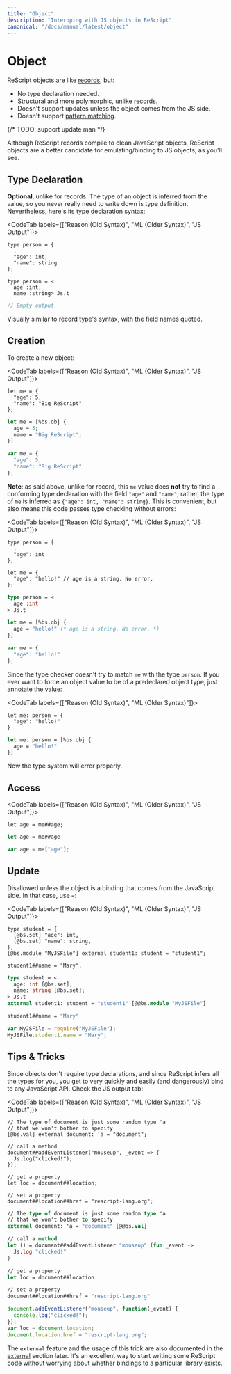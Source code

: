 ```yaml
---
title: "Object"
description: "Interoping with JS objects in ReScript"
canonical: "/docs/manual/latest/object"
---
```


# Object

ReScript objects are like [records](record.md), but:

- No type declaration needed.
- Structural and more polymorphic, [unlike records](record.md#record-types-are-found-by-field-name).
- Doesn't support updates unless the object comes from the JS side.
- Doesn't support [pattern matching](pattern-matching-destructuring.md).

{/* TODO: support update man */}

Although ReScript records compile to clean JavaScript objects, ReScript objects are a better candidate for emulating/binding to JS objects, as you'll see.

## Type Declaration

**Optional**, unlike for records. The type of an object is inferred from the value, so you never really need to write down is type definition. Nevertheless, here's its type declaration syntax:

<CodeTab labels={["Reason (Old Syntax)", "ML (Older Syntax)", "JS Output"]}>

```re
type person = {
  .
  "age": int,
  "name": string
};
```
```re
type person = <
  age :int;
  name :string> Js.t
```
```js
// Empty output
```

</CodeTab>

Visually similar to record type's syntax, with the field names quoted.

## Creation

To create a new object:

<CodeTab labels={["Reason (Old Syntax)", "ML (Older Syntax)", "JS Output"]}>

```re
let me = {
  "age": 5,
  "name": "Big ReScript"
};
```
```ml
let me = [%bs.obj {
  age = 5;
  name = "Big ReScript";
}]
```
```js
var me = {
  "age": 5,
  "name": "Big ReScript"
};
```

</CodeTab>

**Note**: as said above, unlike for record, this `me` value does **not** try to find a conforming type declaration with the field `"age"` and `"name"`; rather, the type of `me` is inferred as `{"age": int, "name": string}`. This is convenient, but also means this code passes type checking without errors:

<CodeTab labels={["Reason (Old Syntax)", "ML (Older Syntax)", "JS Output"]}>

```re
type person = {
  .
  "age": int
};

let me = {
  "age": "hello!" // age is a string. No error.
};
```
```ml
type person = <
  age :int
> Js.t

let me = [%bs.obj {
  age = "hello!" (* age is a string. No error. *)
}]
```
```js
var me = {
  "age": "hello!"
};
```

</CodeTab>

Since the type checker doesn't try to match `me` with the type `person`. If you ever want to force an object value to be of a predeclared object type, just annotate the value:

<CodeTab labels={["Reason (Old Syntax)", "ML (Older Syntax)"]}>

```re
let me: person = {
  "age": "hello!"
}
```
```ml
let me: person = [%bs.obj {
  age = "hello!"
}]
```

</CodeTab>

Now the type system will error properly.

## Access

<CodeTab labels={["Reason (Old Syntax)", "ML (Older Syntax)", "JS Output"]}>

```re
let age = me##age;
```
```ml
let age = me##age
```
```js
var age = me["age"];
```

</CodeTab>

## Update

Disallowed unless the object is a binding that comes from the JavaScript side. In that case, use `=`:

<CodeTab labels={["Reason (Old Syntax)", "ML (Older Syntax)", "JS Output"]}>

```re
type student = {
  [@bs.set] "age": int,
  [@bs.set] "name": string,
};
[@bs.module "MyJSFile"] external student1: student = "student1";

student1##name = "Mary";
```
```ml
type student = <
  age: int [@bs.set];
  name: string [@bs.set];
> Js.t
external student1: student = "student1" [@@bs.module "MyJSFile"]

student1##name = "Mary"
```
```js
var MyJSFile = require("MyJSFile");
MyJSFile.student1.name = "Mary";
```

</CodeTab>

## Tips & Tricks

Since objects don't require type declarations, and since ReScript infers all the types for you, you get to very quickly and easily (and dangerously) bind to any JavaScript API. Check the JS output tab:

<CodeTab labels={["Reason (Old Syntax)", "ML (Older Syntax)", "JS Output"]}>

```re
// The type of document is just some random type 'a
// that we won't bother to specify
[@bs.val] external document: 'a = "document";

// call a method
document##addEventListener("mouseup", _event => {
  Js.log("clicked!");
});

// get a property
let loc = document##location;

// set a property
document##location##href = "rescript-lang.org";
```
```ml
// The type of document is just some random type 'a
// that we won't bother to specify
external document: 'a = "document" [@@bs.val]

// call a method
let () = document##addEventListener "mouseup" (fun _event ->
  Js.log "clicked!"
)

// get a property
let loc = document##location

// set a property
document##location##href = "rescript-lang.org"
```
```js
document.addEventListener("mouseup", function(_event) {
  console.log("clicked!");
});
var loc = document.location;
document.location.href = "rescript-lang.org";
```

</CodeTab>

The `external` feature and the usage of this trick are also documented in the [external](external#tips--tricks) section later. It's an excellent way to start writing some ReScript code without worrying about whether bindings to a particular library exists.

